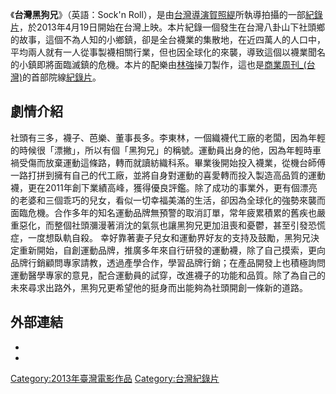 {{Unreferenced|time=2020-02-20T06:51:11+00:00}}
{{Infobox Film
| name           = 台灣黑狗兄
| original_name  = Sock'n Roll
| image          =
| image_size     = 
| caption        = 
| director       = [[賀照緹|賀照緹]]
| producer       = 
| writer         = 
| narrator       = 
| starring       = 
| music          = [[林強_(1964年)|林強]]
| cinematography = 葉蔭龍、羅孝文
| editing        = 黃懿齡
| distributor    = [[穀得電影有限公司|穀得電影有限公司]]
| released       = 2013年4月19日
| runtime        = 78分鐘
| country        = {{台灣電影產地}}
| language       = [[閩南語|閩南語]]、[[華語|華語]]
| budget         = 
| preceded_by    = 
| followed_by    = 
| amg_id         = 
| imdb_id        = 
| website        = [http://bw.businessweekly.com.tw/event/2013/SockNRoll/ 网站]
}}

《'''台灣黑狗兄'''》（英語：Sock'n Roll），是由[[台灣|台灣]][[導演|導演]][[賀照緹|賀照緹]]所執導拍攝的一部[[紀錄片|紀錄片]]，於2013年4月19日開始在台灣上映。本片紀錄一個發生在台灣八卦山下社頭鄉的故事，這個不為人知的小鄉鎮，卻是全台襪業的集散地，在近四萬人的人口中，平均兩人就有一人從事製襪相關行業，但也因全球化的來襲，導致這個以襪業聞名的小鎮即將面臨滅鎮的危機。本片的配樂由[[林強_(1964年)|林強]]操刀製作，這也是[[商業周刊_(台灣)|商業周刊_(台灣)]]的首部院線[[紀錄片|紀錄片]]。

==劇情介紹==
社頭有三多，襪子、芭樂、董事長多。李東林，一個織襪代工廠的老闆，因為年輕的時候很「漂撇」，所以有個「黑狗兄」的稱號。運動員出身的他，因為年輕時車禍受傷而放棄運動這條路，轉而就讀紡織科系。畢業後開始投入襪業，從機台師傅一路打拼到擁有自己的代工廠，並將自身對運動的喜愛轉而投入製造高品質的運動襪，更在2011年創下業績高峰，獲得優良評鑑。除了成功的事業外，更有個漂亮的老婆和三個乖巧的兒女，看似一切幸福美滿的生活，卻因為全球化的強勢來襲而面臨危機。合作多年的知名運動品牌無預警的取消訂單，常年疲累積累的舊疾也嚴重惡化，而整個社頭瀰漫著消沈的氣氛也讓黑狗兄更加沮喪和憂鬱，甚至引發恐慌症，一度想臥軌自殺。
幸好靠著妻子兒女和運動界好友的支持及鼓勵，黑狗兄決定重新開始，自創運動品牌，推廣多年來自行研發的運動襪，除了自己摸索，更向品牌行銷顧問專家請教，透過產學合作，學習品牌行銷；在產品開發上也積極詢問運動醫學專家的意見，配合運動員的試穿，改進襪子的功能和品質。除了為自己的未來尋求出路外，黑狗兄更希望他的挺身而出能夠為社頭開創一條新的道路。

== 外部連結 ==
*{{cite web
 |url       = http://bw.businessweekly.com.tw/event/2013/SockNRol
 |title     = 台灣勒狗兄首頁
 |publisher = 電影《台灣黑狗兄》官方網站
}}{{Dead link|date=2018年10月 |bot=InternetArchiveBot |fix-attempted=yes }}
*{{cite web|url=http://news.chinatimes.com/reading/110513/112013042900002.html|title=《台灣黑狗兄》拒絕被ＫＯ|publisher=中時電子報|deadurl=yes|archiveurl=https://web.archive.org/web/20140127083115/http://news.chinatimes.com/reading/110513/112013042900002.html|archivedate=2014-01-27|accessdate=2013-11-15}}
[[Category:2013年臺灣電影作品|Category:2013年臺灣電影作品]]
[[Category:台灣紀錄片|Category:台灣紀錄片]]